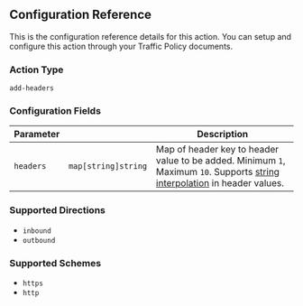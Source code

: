 ## Configuration Reference

This is the configuration reference details for this action. You can setup and configure this action through your Traffic Policy documents.

### Action Type

`add-headers`

### Configuration Fields

| Parameter | &nbsp;                    | Description                                                                                                                                              |
| --------- | ------------------------- | -------------------------------------------------------------------------------------------------------------------------------------------------------- |
| `headers` | `map[string]string` | Map of header key to header value to be added. Minimum `1`, Maximum `10`. Supports [string interpolation](#templating-syntax) in header values. |

### Supported Directions

- `inbound`
- `outbound`

### Supported Schemes
- `https`
- `http`